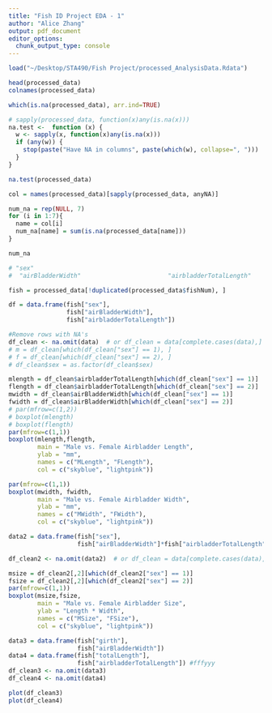 ```yaml
---
title: "Fish ID Project EDA - 1"
author: "Alice Zhang"
output: pdf_document
editor_options: 
  chunk_output_type: console
---
```


```r
load("~/Desktop/STA490/Fish Project/processed_AnalysisData.Rdata")
```

```r
head(processed_data)
colnames(processed_data)
```

```r
which(is.na(processed_data), arr.ind=TRUE)
```

```r
# sapply(processed_data, function(x)any(is.na(x)))
na.test <-  function (x) {
  w <- sapply(x, function(x)any(is.na(x)))
  if (any(w)) {
    stop(paste("Have NA in columns", paste(which(w), collapse=", ")))
  }
}

na.test(processed_data)
```

```r
col = names(processed_data)[sapply(processed_data, anyNA)]

num_na = rep(NULL, 7)
for (i in 1:7){
  name = col[i]
  num_na[name] = sum(is.na(processed_data[name]))
}

num_na
```


```r
# "sex"                          
#  "airBladderWidth"                        "airbladderTotalLength"
```



```r
fish = processed_data[!duplicated(processed_data$fishNum), ]

df = data.frame(fish["sex"], 
                fish["airBladderWidth"], 
                fish["airbladderTotalLength"])

#Remove rows with NA's
df_clean <- na.omit(data)  # or df_clean = data[complete.cases(data),]
# m = df_clean[which(df_clean["sex"] == 1), ]
# f = df_clean[which(df_clean["sex"] == 2), ]
# df_clean$sex = as.factor(df_clean$sex)
```

```r
mlength = df_clean$airbladderTotalLength[which(df_clean["sex"] == 1)]
flength = df_clean$airbladderTotalLength[which(df_clean["sex"] == 2)]
mwidth = df_clean$airBladderWidth[which(df_clean["sex"] == 1)]
fwidth = df_clean$airBladderWidth[which(df_clean["sex"] == 2)]
# par(mfrow=c(1,2))
# boxplot(mlength)
# boxplot(flength)
par(mfrow=c(1,1))
boxplot(mlength,flength,
        main = "Male vs. Female Airbladder Length",
        ylab = "mm",
        names = c("MLength", "FLength"),
        col = c("skyblue", "lightpink"))

par(mfrow=c(1,1))
boxplot(mwidth, fwidth,
        main = "Male vs. Female Airbladder Width",
        ylab = "mm",
        names = c("MWidth", "FWidth"),
        col = c("skyblue", "lightpink"))
```

```r
data2 = data.frame(fish["sex"], 
                   fish["airBladderWidth"]*fish["airbladderTotalLength"])

df_clean2 <- na.omit(data2)  # or df_clean = data[complete.cases(data),]

msize = df_clean2[,2][which(df_clean2["sex"] == 1)]
fsize = df_clean2[,2][which(df_clean2["sex"] == 2)]
par(mfrow=c(1,1))
boxplot(msize,fsize,
        main = "Male vs. Female Airbladder Size",
        ylab = "Length * Width",
        names = c("MSize", "FSize"),
        col = c("skyblue", "lightpink"))
```

```r
data3 = data.frame(fish["girth"], 
                   fish["airBladderWidth"])
data4 = data.frame(fish["totalLength"], 
                   fish["airbladderTotalLength"]) #fffyyy
df_clean3 <- na.omit(data3)
df_clean4 <- na.omit(data4)

plot(df_clean3)
plot(df_clean4)
```

